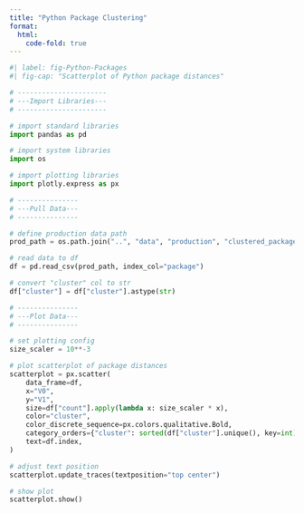 ```yaml
---
title: "Python Package Clustering"
format:
  html:
    code-fold: true
---
```


```python
#| label: fig-Python-Packages
#| fig-cap: "Scatterplot of Python package distances"

# ----------------------
# ---Import Libraries---
# ----------------------

# import standard libraries
import pandas as pd

# import system libraries
import os

# import plotting libraries
import plotly.express as px

# ---------------
# ---Pull Data---
# ---------------

# define production data path
prod_path = os.path.join("..", "data", "production", "clustered_packages.csv")

# read data to df
df = pd.read_csv(prod_path, index_col="package")

# convert "cluster" col to str
df["cluster"] = df["cluster"].astype(str)

# ---------------
# ---Plot Data---
# ---------------

# set plotting config
size_scaler = 10**-3

# plot scatterplot of package distances
scatterplot = px.scatter(
    data_frame=df,
    x="V0",
    y="V1",
    size=df["count"].apply(lambda x: size_scaler * x),
    color="cluster",
    color_discrete_sequence=px.colors.qualitative.Bold,
    category_orders={"cluster": sorted(df["cluster"].unique(), key=int)},
    text=df.index,
)

# adjust text position
scatterplot.update_traces(textposition="top center")

# show plot
scatterplot.show()
```
